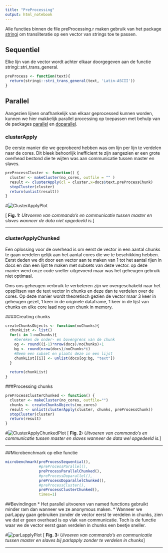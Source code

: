 ```yaml
---
title: "PreProcessing"
output: html_notebook
---
```


Alle functies binnen de file preProcessing.r maken gebruik van het package [stringi](https://cran.r-project.org/web/packages/stringi/stringi.pdf) om transliteratie op een vector van strings toe te passen.

## Sequentiel

Elke lijn van de vector wordt achter elkaar doorgegeven aan de functie stringi::stri_trans_general.

```r
preProcess <- function(text){
  return(stringi::stri_trans_general(text, 'Latin-ASCII'))
}
```



## Parallel

Aangezien lijnen onafhankelijk van elkaar geprocessed kunnen worden, kunnen we hier makkelijk parallel processing op toepassen met behulp van de packages [parallel](https://www.rdocumentation.org/packages/parallel/versions/3.5.2/topics/clusterApply) en [doparallel](https://cran.r-project.org/web/packages/doParallel/doParallel.pdf).



### clusterApply
De eerste manier die we geprobeerd hebben was om lijn per lijn te verdelen naar de cores. Dit bleek behoorlijk inefficient te zijn aangezien er een grote overhead bestond die te wijten was aan communicatie tussen master en slaves. 

```r
preProcessCluster <- function() {
  cluster <- makeCluster(no_cores, outfile = "" )
  result <- clusterApply(cl = cluster,x=docs$text,preProcessChunk)
  stopCluster(cluster)
  return(unlist(result))
}
```

#![ClusterApplyPlot](./resources/ClusterApply.png)

[
**Fig. 1:** *Uitvoeren van commando's en communicatie tussen master en slaves wanneer de data niet opgedeeld is.*
]

***

### clusterApplyChunked
Een oplossing voor de overhead is om eerst de vector in een aantal chunks te gaan verdelen gelijk aan het aantal cores die we te beschikking hebben. Eerst deden we dit door een vector aan te maken van 1 tot het aantal rijen in docs en dan een lijst te maken met subsets van deze vector. op deze manier werd onze code sneller uitgevoerd maar was het geheugen gebruik niet optimaal.  

Oms ons geheugen verbruik te verbeteren zijn we overgeschakeld naar het opsplitsen van de text vector in chunks en deze dan te verdelen over de cores. Op deze manier wordt theoretisch gezien de vector maar 3 keer in geheugen gezet, 1 keer in de originele dataframe, 1 keer in de lijst van chunks en elke core laad nog een chunk in memory.

####Creating chunks

```r
createChunksObjects <- function(noChunks){
  chunkList <- list()
  for(i in 1:noChunks){
    #bereken de onder- en bovengrens van de chunk
    og <- round((i-1)*nrow(docs)/noChunks)+1
    bg <- round(nrow(docs)/noChunks*i)
    #Neem een subset en plaats deze in een lijst
    chunkList[[i]] <- unlist(docs[og:bg, "text"])
  }
  
  return(chunkList)
}
```

###Processing chunks
```r
preProcessClusterChunked <- function() {
  cluster <- makeCluster(no_cores, outfile="")
  chunks <- createChunksObjects(no_cores)
  result <- unlist(clusterApply(cluster, chunks, preProcessChunk))
  stopCluster(cluster)
  return(result)
}
```

#![ClusterApplyChunkedPlot](./resources/ClusterApplyChunked.png)
[
**Fig. 2:** *Uitvoeren van commando's en communicatie tussen master en slaves wanneer de data wel opgedeeld is.*
]

***

##Microbenchmark op elke functie

```r
microbenchmark(preProcessSequential(),
               #preProcessParallel(),
               preProcessParallelChunked(),
               #preProcessDoparallel(),
               preProcessDoparallelChunked(),
               #preProcessCluster(),
               preProcessClusterChunked(),
               times=1)
```

##Bevindingen
* Het parallel uitvoeren van named functions gebruikt minder ram dan wanneer we ze anonymous maken.
* Wanneer we parLappy gaan gebruiken zonder de vector eerst te verdelen in chunks, zien we dat er geen overhead is op vlak van communicatie. Toch is de functie waar we de vector eerst gaan verdelen in chunks een beetje sneller. 

#![parLapplyPlot](./resources/parLapply.png)
[
**Fig. 3:** *Uivoeren van commando's en communicatie tussen master en slaves bij parlapply zonder te verdelen in chunks*
]

***
